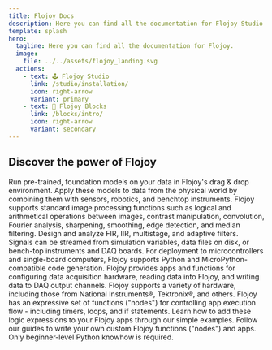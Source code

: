 ```yaml
---
title: Flojoy Docs
description: Here you can find all the documentation for Flojoy Studio and Flojoy Blocks.
template: splash
hero:
  tagline: Here you can find all the documentation for Flojoy.
  image:
    file: ../../assets/flojoy_landing.svg
  actions:
    - text: 🕹️ Flojoy Studio
      link: /studio/installation/
      icon: right-arrow
      variant: primary
    - text: 🔮 Flojoy Blocks
      link: /blocks/intro/
      icon: right-arrow
      variant: secondary
---
```



## Discover the power of Flojoy

<CardGrid stagger>
  <Card title="🤖 AI & ML">
    Run pre-trained, foundation models on your data in Flojoy's drag & drop
    environment. Apply these models to data from the physical world by
    combining them with sensors, robotics, and benchtop instruments.
  </Card>
  <Card title="🩻 Image Processing">
    Flojoy supports standard image processing functions such as logical and
    arithmetical operations between images, contrast manipulation, convolution,
    Fourier analysis, sharpening, smoothing, edge detection, and median filtering.
  </Card>
  <Card title="📡 Signal Processing">
    Design and analyze FIR, IIR, multistage, and adaptive filters. Signals can
    be streamed from simulation variables, data files on disk, or bench-top
    instruments and DAQ boards. For deployment to microcontrollers and
    single-board computers, Flojoy supports Python and MicroPython-compatible
    code generation.
  </Card>
  <Card title="📻 Instrument Control">
    Flojoy provides apps and functions for configuring data acquisition hardware,
    reading data into Flojoy, and writing data to DAQ output channels.
    Flojoy supports a variety of hardware, including those from National
    Instruments®, Tektronix®, and others.
  </Card>
  <Card title="⏲️ Loops & Timers">
    Flojoy has an expressive set of functions ("nodes") for controlling app
    execution flow - including timers, loops, and if statements. Learn how to
    add these logic expressions to your Flojoy apps through our simple examples.
  </Card>
  <Card title="🛠️ Build Your Own">
    Follow our guides to write your own custom Flojoy functions ("nodes") and apps.
    Only beginner-level Python knowhow is required.
  </Card>
</CardGrid>
